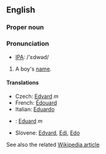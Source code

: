 ==English==
===Proper noun===

===Pronunciation===
*[[IPA]]: /'ɛdwəd/

#A boy's [[name]].

====Translations====
*Czech: [[Edvard]] ''m''
*French: [[Édouard]]
*Italian: [[Eduardo]]
*{{sk}}: [[Eduard#Slovak|Eduard]] ''m''
*Slovene: [[Edvard]], [[Edi]], [[Edo]]

See also the related [[http://www.wikipedia.org/wiki/Edward Wikipedia Article|Wikipedia article]]